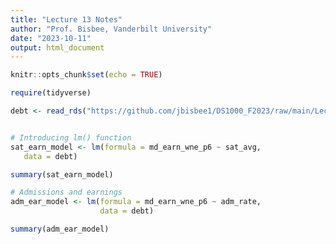 ```yaml
---
title: "Lecture 13 Notes"
author: "Prof. Bisbee, Vanderbilt University"
date: "2023-10-11"
output: html_document
---
```


```r
knitr::opts_chunk$set(echo = TRUE)
```

```r
require(tidyverse)

debt <- read_rds("https://github.com/jbisbee1/DS1000_F2023/raw/main/Lectures/2_Intro_to_R/data/sc_debt.Rds")


# Introducing lm() function
sat_earn_model <- lm(formula = md_earn_wne_p6 ~ sat_avg,
   data = debt)

summary(sat_earn_model)

# Admissions and earnings
adm_ear_model <- lm(formula = md_earn_wne_p6 ~ adm_rate,
                    data = debt)

summary(adm_ear_model)
```

